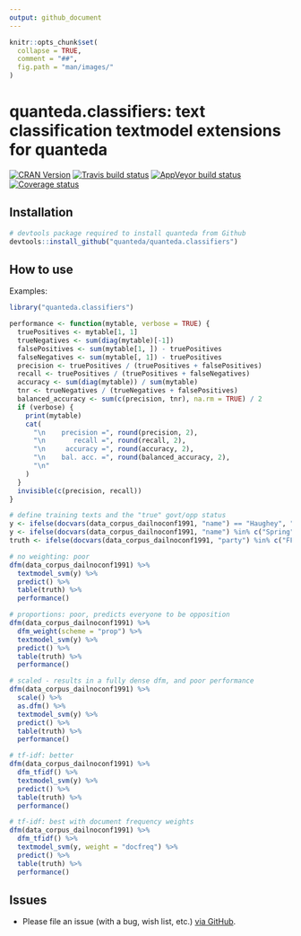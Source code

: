 ```yaml
---
output: github_document
---
```


```r
knitr::opts_chunk$set(
  collapse = TRUE,
  comment = "##",
  fig.path = "man/images/"
)
```

# quanteda.classifiers: text classification textmodel extensions for quanteda

[![CRAN Version](https://www.r-pkg.org/badges/version/quanteda.classifiers)](https://CRAN.R-project.org/package=quanteda.classifiers)
[![Travis build status](https://travis-ci.org/quanteda/quanteda.classifiers.svg?branch=master)](https://travis-ci.org/quanteda/quanteda.classifiers)
[![AppVeyor build status](https://ci.appveyor.com/api/projects/status/github/quanteda/quanteda.classifiers?branch=master&svg=true)](https://ci.appveyor.com/project/quanteda/quanteda.classifiers)
[![Coverage status](https://codecov.io/gh/quanteda/quanteda.classifiers/branch/master/graph/badge.svg)](https://codecov.io/github/quanteda/quanteda.classifiers?branch=master)


## Installation

```r
# devtools package required to install quanteda from Github 
devtools::install_github("quanteda/quanteda.classifiers") 
```

## How to use

Examples:

```r
library("quanteda.classifiers")

performance <- function(mytable, verbose = TRUE) {
  truePositives <- mytable[1, 1]
  trueNegatives <- sum(diag(mytable)[-1])
  falsePositives <- sum(mytable[1, ]) - truePositives
  falseNegatives <- sum(mytable[, 1]) - truePositives
  precision <- truePositives / (truePositives + falsePositives)
  recall <- truePositives / (truePositives + falseNegatives)
  accuracy <- sum(diag(mytable)) / sum(mytable)
  tnr <- trueNegatives / (trueNegatives + falsePositives)
  balanced_accuracy <- sum(c(precision, tnr), na.rm = TRUE) / 2
  if (verbose) {
    print(mytable)
    cat(
      "\n    precision =", round(precision, 2),
      "\n       recall =", round(recall, 2),
      "\n     accuracy =", round(accuracy, 2),
      "\n    bal. acc. =", round(balanced_accuracy, 2),
      "\n"
    )
  }
  invisible(c(precision, recall))
}

# define training texts and the "true" govt/opp status
y <- ifelse(docvars(data_corpus_dailnoconf1991, "name") == "Haughey", "Govt", NA)
y <- ifelse(docvars(data_corpus_dailnoconf1991, "name") %in% c("Spring", "deRossa"), "Opp", y)
truth <- ifelse(docvars(data_corpus_dailnoconf1991, "party") %in% c("FF", "PD"), "Govt", "Opp")

# no weighting: poor
dfm(data_corpus_dailnoconf1991) %>%
  textmodel_svm(y) %>%
  predict() %>%
  table(truth) %>%
  performance()

# proportions: poor, predicts everyone to be opposition
dfm(data_corpus_dailnoconf1991) %>%
  dfm_weight(scheme = "prop") %>%
  textmodel_svm(y) %>%
  predict() %>%
  table(truth) %>%
  performance()

# scaled - results in a fully dense dfm, and poor performance
dfm(data_corpus_dailnoconf1991) %>%
  scale() %>%
  as.dfm() %>%
  textmodel_svm(y) %>%
  predict() %>%
  table(truth) %>%
  performance()

# tf-idf: better
dfm(data_corpus_dailnoconf1991) %>%
  dfm_tfidf() %>%
  textmodel_svm(y) %>%
  predict() %>%
  table(truth) %>%
  performance()

# tf-idf: best with document frequency weights
dfm(data_corpus_dailnoconf1991) %>%
  dfm_tfidf() %>%
  textmodel_svm(y, weight = "docfreq") %>%
  predict() %>%
  table(truth) %>%
  performance()
```

## Issues

*  Please file an issue (with a bug, wish list, etc.) [via GitHub](https://github.com/quanteda/quanteda.classifiers/issues).
